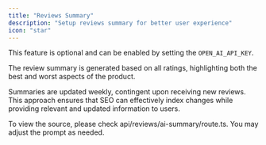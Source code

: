 ```yaml
---
title: "Reviews Summary"
description: "Setup reviews summary for better user experience"
icon: "star"
---
```


This feature is optional and can be enabled by setting the `OPEN_AI_API_KEY`.

The review summary is generated based on all ratings, highlighting both the best and worst aspects of the product.

Summaries are updated weekly, contingent upon receiving new reviews. This approach ensures that SEO can effectively index changes while providing relevant and updated information to users.

To view the source, please check api/reviews/ai-summary/route.ts. You may adjust the prompt as needed.
